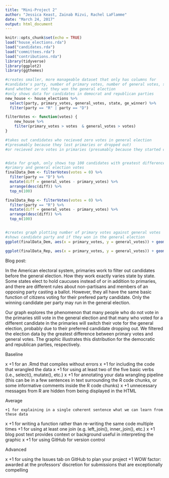 ```yaml
---
title: "Mini-Project 2"
author: "Jessica Keast, Zainab Rizvi, Rachel LaFlamme"
date: "March 24, 2017"
output: html_document
---
```


```r
knitr::opts_chunk$set(echo = TRUE)
load("house_elections.rda")
load("candidates.rda")
load("committees.rda")
load("contributions.rda")
library(tidyverse)
library(ggplot2)
library(ggthemes)
```

```r
#creates smaller, more manageable dataset that only has columns for
#candidate's party, number of primary votes, number of general votes, state
#and whether or not they won the general election
#only shows data for candidates in democrat and republican parties
new_house <- house_elections %>%
  select(party, primary_votes, general_votes, state, ge_winner) %>%
  filter(party == "R" | party == "D")

filterVotes <- function(votes) {
    new_house %>%
    filter(primary_votes > votes  & general_votes > votes)
}

#takes out candidates who recieved zero votes in general election
#(presumably because they lost primaries or dropped out)
#or recieved zero votes in primaries (presumably because they started campaign after)  


#data for graph, only shows top 100 candidates with greatest difference between
#primary and general election votes
finalData_Dem <- filterVotes(votes = 0) %>%
  filter(party == "D") %>%
  mutate(diff = general_votes - primary_votes) %>%
  arrange(desc(diff)) %>%
  top_n(100)

finalData_Rep <- filterVotes(votes = 0) %>%
  filter(party == "R") %>%
  mutate(diff = general_votes - primary_votes) %>%
  arrange(desc(diff)) %>%
  top_n(100)


#creates graph plotting number of primary votes against general votes
#shows candidate party and if they won in the general election
ggplot(finalData_Dem, aes(x = primary_votes, y = general_votes)) + geom_point(aes(color = party, shape = ge_winner)) + scale_color_manual(values = c("#17279C")) + geom_smooth(method = "lm", se = TRUE) + theme(panel.background = element_rect(fill = "#e6dff0"), panel.grid.major = element_line(color = "#e6dff0"), panel.grid.minor = element_line(color = "#e6dff0"))

ggplot(finalData_Rep, aes(x = primary_votes, y = general_votes)) + geom_point(aes(color = party, shape = ge_winner)) + scale_color_manual(values = c("#C32B10")) + geom_smooth(method = "lm", se = TRUE) + theme(panel.background = element_rect(fill = "#e6dff0"), panel.grid.major = element_line(color = "#e6dff0"), panel.grid.minor = element_line(color = "#e6dff0"))
```

Blog post:

In the American electoral system, primaries work to filter out candidates before the general election. How they work exactly varies state by state. Some states elect to hold caucuses instead of or in addition to primaries, and there are different rules about non-partisans and members of an opposing party casting a ballot. However, they all have the same basic function of citizens voting for their prefered party candidate. Only the winning candidate per party may run in the general election.

Our graph explores the phenomenon that many people who do not vote in the primaries still vote in the general election and that many who voted for a different candidate in the primaries will switch their vote for the general election, probably due to their preferred candidate dropping out. We filtered the election data by the greatest difference between primary votes and general votes. The graphic illustrates this distribution for the democratic and republican parties, respectively. 

Baseline

x    +1 for an .Rmd that compiles without errors
x    +1 for including the code that wrangled the data
x    +1 for using at least two of the five basic verbs (i.e., select(), mutate(), etc.)
x    +1 for annotating your data wrangling pipeline (this can be in a few sentences in text surrounding the R code chunks, or some informative comments inside the R code chunks)
x    +1 unnecessary messages from R are hidden from being displayed in the HTML

Average

    +1 for explaining in a single coherent sentence what we can learn from these data
x   +1 for writing a function rather than re-writing the same code multiple times
    +1 for using at least one join (e.g. left_join(), inner_join(), etc.)
x    +1 blog post text provides context or background useful in interpreting the graphic
x    +1 for using GitHub for version control

Advanced

x    +1 for using the Issues tab on GitHub to plan your project
    +1 WOW factor: awarded at the professors’ discretion for submissions that are exceptionally compelling
